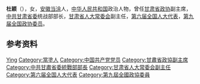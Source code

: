 '''杜颖'''（{{bd|1942年|11月}}），女，[[安徽|安徽]][[当涂|当涂]]人，[[中华人民共和国|中华人民共和国]]政治人物，曾任[[甘肃省政协|甘肃省政协]]副主席，[[中共甘肃省委|中共甘肃省委]]统战部部长，[[甘肃省人大常委会|甘肃省人大常委会]]副主任，[[第六届全国人大代表|第六届全国人大代表]]，[[第九届全国政协委员|第九届全国政协委员]]。

== 参考资料 ==
{{reflist}}

{{中国人物小作品}}

{{Authority control}}
{{DEFAULTSORT:Du杜}}
[[Category:杜姓|Ying]]
[[Category:當塗人|Category:當塗人]]
[[Category:中国共产党党员|Category:中国共产党党员]]
[[Category:甘肅省政協副主席|Category:甘肅省政協副主席]]
[[Category:中共甘肅省委統戰部部長|Category:中共甘肅省委統戰部部長]]
[[Category:甘肃省人大常委会副主任|Category:甘肃省人大常委会副主任]]
[[Category:第六届全国人大代表|Category:第六届全国人大代表]]
[[Category:第九屆全國政協委員|Category:第九屆全國政協委員]]